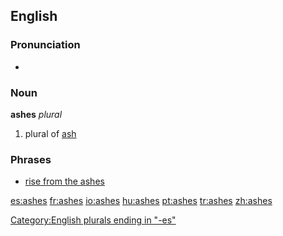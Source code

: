 {{see|Ashes}}
==English==

===Pronunciation===
*{{audio|en-us-ashes.ogg|Audio (US)}}

===Noun===
'''ashes'''  ''plural''
# plural of [[ash]]

===Phrases===
*[[rise from the ashes]]

[[Category:English plurals ending in "-es"]]

[[es:ashes]]
[[fr:ashes]]
[[io:ashes]]
[[hu:ashes]]
[[pt:ashes]]
[[tr:ashes]]
[[zh:ashes]]
